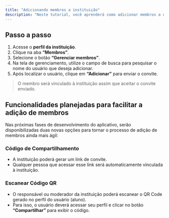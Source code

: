 ```yaml
---
title: "Adicionando membros a instituição"
description: "Neste tutorial, você aprenderá como adicionar membros a uma instituição no EduSocial. Apenas usuários com a função de Responsável ou Moderador da instituição têm permissão para realizar essa ação."
---
```


## Passo a passo

1. Acesse o **perfil da instituição**.
2. Clique na aba **“Membros”**.
3. Selecione o botão **“Gerenciar membros”**.
4. Na tela de gerenciamento, utilize o campo de busca para pesquisar o nome do usuário que deseja adicionar.
5. Após localizar o usuário, clique em **“Adicionar”** para enviar o convite.

> O membro será vinculado à instituição assim que aceitar o convite enviado.

## Funcionalidades planejadas para facilitar a adição de membros

Nas próximas fases de desenvolvimento do aplicativo, serão disponibilizadas duas novas opções para tornar o processo de adição de membros ainda mais ágil:

### **Código de Compartilhamento**

- A instituição poderá gerar um link de convite.
- Qualquer pessoa que acessar esse link será automaticamente vinculada à instituição.

### **Escanear Código QR**

- O responsável ou moderador da instituição poderá escanear o QR Code gerado no perfil do usuário (aluno).
- Para isso, o usuário deverá acessar seu perfil e clicar no botão **“Compartilhar”** para exibir o código.